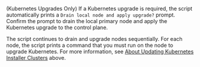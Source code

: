 (Kubernetes Upgrades Only) If a Kubernetes upgrade is required, the script automatically prints a `Drain local node and apply upgrade?` prompt. Confirm the prompt to drain the local primary node and apply the Kubernetes upgrade to the control plane.

   The script continues to drain and upgrade nodes sequentially. For each node, the script prints a command that you must run on the node to upgrade Kubernetes. For more information, see [About Updating Kubernetes Installer Clusters](#overview) above.